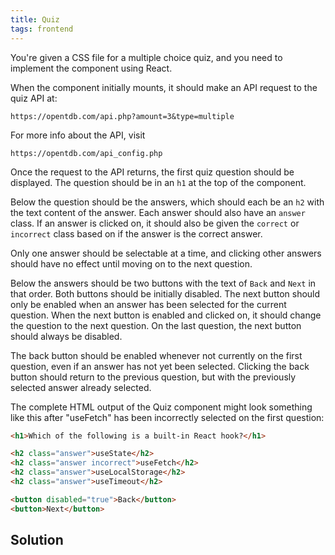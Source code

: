 ```yaml
---
title: Quiz 
tags: frontend 
---
```


You're given a CSS file for a multiple choice quiz, and you need to implement the component using React.

When the component initially mounts, it should make an API request to the quiz API at:

```text
https://opentdb.com/api.php?amount=3&type=multiple
```

For more info about the API, visit

```text
https://opentdb.com/api_config.php
```

Once the request to the API returns, the first quiz question should be displayed. The question should be in an `h1` at the top of the component.

Below the question should be the answers, which should each be an `h2` with the text content of the answer. Each answer should also have an `answer` class. If an answer is clicked on, it should also be given the `correct` or `incorrect` class based on if the answer is the correct answer.

Only one answer should be selectable at a time, and clicking other answers should have no effect until moving on to the next question.

Below the answers should be two buttons with the text of `Back` and `Next` in that order. Both buttons should be initially disabled. The next button should only be enabled when an answer has been selected for the current question. When the next button is enabled and clicked on, it should change the question to the next question. On the last question, the next button should always be disabled.

The back button should be enabled whenever not currently on the first question, even if an answer has not yet been selected. Clicking the back button should return to the previous question, but with the previously selected answer already selected.

The complete HTML output of the Quiz component might look something like this after "useFetch" has been incorrectly selected on the first question:

```html
<h1>Which of the following is a built-in React hook?</h1>

<h2 class="answer">useState</h2>
<h2 class="answer incorrect">useFetch</h2>
<h2 class="answer">useLocalStorage</h2>
<h2 class="answer">useTimeout</h2>

<button disabled="true">Back</button>
<button>Next</button>
```
 
 
 ## Solution